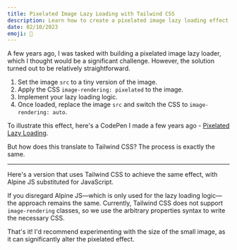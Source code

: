 ```yaml
---
title: Pixelated Image Lazy Loading with Tailwind CSS
description: Learn how to create a pixelated image lazy loading effect using Tailwind CSS without custom CSS.
date: 02/10/2023
emoji: 🌄
---
```


A few years ago, I was tasked with building a pixelated image lazy loader, which I thought would be a significant challenge. However, the solution turned out to be relatively straightforward.

1. Set the image `src` to a tiny version of the image.
2. Apply the CSS `image-rendering: pixelated` to the image.
3. Implement your lazy loading logic.
4. Once loaded, replace the image `src` and switch the CSS to `image-rendering: auto`.

To illustrate this effect, here's a CodePen I made a few years ago - [Pixelated Lazy Loading](https://codepen.io/markmead/pen/JjPmObK).

But how does this translate to Tailwind CSS? The process is exactly the same.

---

Here's a version that uses Tailwind CSS to achieve the same effect, with Alpine JS substituted for JavaScript.

<BlogPreview previewId="pixelated-lazy-load" previewTitle="Pixelated Lazy Loading Example" />

If you disregard Alpine JS—which is only used for the lazy loading logic—the approach remains the same. Currently, Tailwind CSS does not support `image-rendering` classes, so we use the arbitrary properties syntax to write the necessary CSS.

That's it! I'd recommend experimenting with the size of the small image, as it can significantly alter the pixelated effect.
